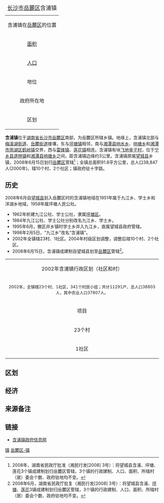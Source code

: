 {| border="1" cellpadding="2" cellspacing="0" align="right"
|+ <font size="+1">[[长沙市|长沙市]][[岳麓区|岳麓区]]含浦镇</font>
|-----
|align=center colspan=2|含浦镇在[[岳麓区|岳麓区]]的位置<br>
{{Image label begin|image=Divisions_of_Yuelu_district,_Changsha.png|width={{{width|200}}}|float={{{float|none}}}}} 
{{Image label|x=0.355|y=0.340|scale={{{width|350}}}|text=含浦镇}} 
{{Image label|x=0.375|y=0.380|scale={{{width|350}}}|text=[[File:Red_pog.svg|7px]]}} 
{{Image label|x=0.200|y=0.475|scale={{{width|350}}}|text=<font size="2" color="#0000FF">含浦镇鉴子村</font>}} 
{{Image label|x=0.288|y=0.445|scale={{{width|350}}}|text=[[File:Red_pog.svg|7px]]}} 
{{Image label end}}
|-----
| [[面积|面积]]|| <font size="2">91.8[[平方公里|公里<sup>2</sup>]]
|-----
| [[人口|人口]] || <font size="2">38,847人(2000年)
|-----
| 地位 || 岳麓区乡镇
|-----
| 政府所在地 ||十字路
|-----
| 区划 || 10个村、2个社区
|}

'''含浦镇'''位于[[湖南省|湖南省]][[长沙市|长沙市]][[岳麓区|岳麓区]]南部，为岳麓区所辖乡镇。地缘上，含浦镇北部与[[梅溪湖街道|梅溪湖街道]]、[[岳麓街道|岳麓街道]]接壤，东与[[坪塘镇|坪塘镇]]相邻，南与[[湘潭县|湘潭县]][[响水乡_(湘潭县)|响水乡]]、[[响塘乡|响塘乡]]和[[湘潭市|湘潭市]][[雨湖区|雨湖区]][[鹤岭镇|鹤岭镇]]交界，西与[[雷锋镇|雷锋镇]]、[[莲花镇_(长沙市)|莲花镇]]相连。含浦镇有块[[飛地|飞地]][[鉴子村|鉴子村]]，位于[[宁乡县|宁乡县]][[道林镇|道林镇]]和[[湘潭县|湘潭县]][[响塘乡|响塘乡]]之间，距含浦镇边缘约3公里。含浦镇原属[[望城县|望城县]]乡镇，2008年6月15日划归[[岳麓区|岳麓区]]管辖<ref>2008年，湖南省民政厅批准（湘民行发[2008] 3号）：将望城县含浦、坪塘、莲花3个镇成建制划归岳麓区管辖，3个镇的行政建制、人口、面积、所辖村（居）委会个数、政府驻地均不变。</ref>；全镇总面积91.8平方公里，总人口38,847人(2000年)，辖10个村、2个社区；镇政府驻十字路。

==历史==
2008年6月自[[望城县|望城县]]划入岳麓区时的含浦镇地域在1951年属于九江乡、学士乡和洋湖乡地域，1958年属坪塘人民公社。
* 1962年析建九江公社、学士公社，隶属[[坪塘区|坪塘区]]。
* 1984年九江公社、学士公社分别改名九江乡、学士乡。
* 1995年6月，撤区并乡镇时学士乡并入九江乡，直属望城县政府管辖。
* 1998年2月5日，“九江乡”改名“含浦镇”。
* 2002年全镇辖23村、1社区。2004年村级区划调整，调整后辖10个村、2个社区。
* 2008年6月15日，含浦镇成建制自望城县划至[[岳麓区|岳麓区]]管辖<ref>2008年6月，湖南省民政厅批复（湘民行发[2008] 3号）：将望城县含浦、[[坪塘镇|坪塘]]、[[莲花镇_(长沙市)|莲花]]3镇成建制划归岳麓区管辖，3个镇的行政建制、人口、面积、所辖村（居）委会个数、政府驻地均不变。</ref>。

{| border="1" width="85%"
|-----
| align="center" colspan="2" | 2002年含浦镇行政区划（社区和村）
|-----
| align="center" colspan="2" |
<p align="left"><font size="2">2002年，全镇辖23个村、1社区，341个村民小组；共计11291户，总人口38803人，其中农业人口37807人。</font>
|-----
| align="center" | 项目 || align="center"  width="85%" | 单位详列
|-----
| align="center" | 23个村
| width="85%" | 白鹤塘村、斑马村、长丰村、赤江村、大坡村、东山村、洞庭沟村、丰田村、鉴子村、官埠口村、含浦村、花塘村、九江村、均塘村、栗桥村、栗树山村、曲江村、塘峡村、学士村、玉华村、云盘村、渣塘村和之字村
|-----
| align="center" | 1社区 ||  width="85%" | 十字路社区
|}

==区划==
==经济==
==来源备注==
{{reflist}}

==链接==
* [https://web.archive.org/web/20090323001633/http://www.yuelu.gov.cn/tabid/359/Default.aspx 含浦镇政府信息网]

{{长沙市岳麓区行政区划}}

[[Category:岳麓区行政区划|镇]]
[[Category:长沙乡镇|岳麓区-镇]]